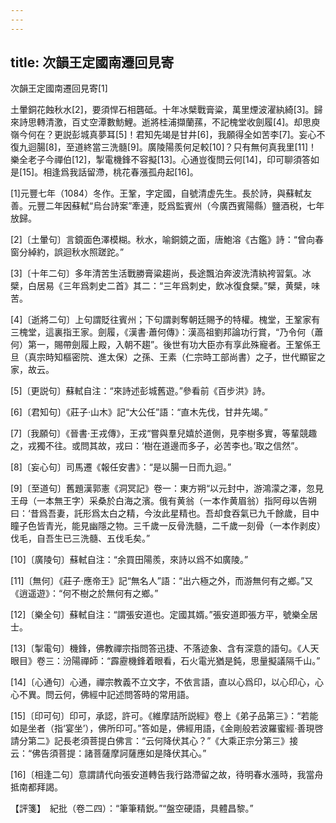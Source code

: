 ```yaml
---
---
---
```

title: 次韻王定國南遷回見寄
---



次韻王定國南遷回見寄[1]


土暈銅花蝕秋水[2]，要須悍石相礱砥。十年冰檗戰膏粱，萬里煙波濯紈綺[3]。歸來詩思轉清激，百丈空潭數魴鯉。逝將桂浦擷蘭蓀，不記槐堂收劍履[4]。却思庾嶺今何在？更説彭城真夢耳[5]！君知先竭是甘井[6]，我願得全如苦李[7]。妄心不復九迴腸[8]，至道終當三洗髓[9]。廣陵陽羨何足較[10]？只有無何真我里[11]！樂全老子今禪伯[12]，掣電機鋒不容擬[13]。心通豈復問云何[14]，印可聊須答如是[15]。相逢爲我話留滯，桃花春漲孤舟起[16]。

[1]元豐七年（1084）冬作。王鞏，字定國，自號清虚先生。長於詩，與蘇軾友善。元豐二年因蘇軾“烏台詩案”牽連，貶爲監賓州（今廣西賓陽縣）鹽酒税，七年放歸。

[2]〔土暈句〕言鏡面色澤模糊。秋水，喻銅鏡之面，唐鮑溶《古鑑》詩：“曾向春窗分綽約，誤迴秋水照蹉跎。”

[3]〔十年二句〕多年清苦生活戰勝膏粱趨尚，長途飄泊奔波洗清紈袴習氣。冰檗，白居易《三年爲刺史二首》其二：“三年爲刺史，飲冰復食檗。”檗，黄檗，味苦。

[4]〔逝將二句〕上句謂貶往賓州；下句謂剥奪朝廷賜予的特權。槐堂，王鞏家有三槐堂，這裏指王家。劍履，《漢書·蕭何傳》：漢高祖劉邦論功行賞，“乃令何（蕭何）第一，賜帶劍履上殿，入朝不趨”。後世有功大臣亦有享此殊寵者。王鞏係王旦（真宗時知樞密院、進太保）之孫、王素（仁宗時工部尚書）之子，世代顯宦之家，故云。

[5]〔更説句〕蘇軾自注：“來詩述彭城舊遊。”參看前《百步洪》詩。

[6]〔君知句〕《莊子·山木》記“大公任”語：“直木先伐，甘井先竭。”

[7]〔我願句〕《晉書·王戎傳》，王戎“嘗與羣兒嬉於道側，見李樹多實，等輩競趣之，戎獨不往。或問其故，戎曰：‘樹在道邊而多子，必苦李也。’取之信然”。

[8]〔妄心句〕司馬遷《報任安書》：“是以腸一日而九迴。”

[9]〔至道句〕舊題漢郭憲《洞冥記》卷一：東方朔“以元封中，游鴻濛之澤，忽見王母（一本無王字）采桑於白海之濱。俄有黄翁（一本作黄眉翁）指阿母以告朔曰：‘昔爲吾妻，託形爲太白之精，今汝此星精也。吾却食吞氣已九千餘歲，目中瞳子色皆青光，能見幽隱之物。三千歲一反骨洗髓，二千歲一刻骨（一本作剥皮）伐毛，自吾生已三洗髓、五伐毛矣。”

[10]〔廣陵句〕蘇軾自注：“余買田陽羨，來詩以爲不如廣陵。”

[11]〔無何〕《莊子·應帝王》記“無名人”語：“出六極之外，而游無何有之鄉。”又《逍遥遊》：“何不樹之於無何有之鄉。”

[12]〔樂全句〕蘇軾自注：“謂張安道也。定國其婿。”張安道即張方平，號樂全居士。

[13]〔掣電句〕機鋒，佛教禪宗指問答迅捷、不落迹象、含有深意的語句。《人天眼目》卷三：汾陽禪師：“霹靂機鋒着眼看，石火電光猶是鈍，思量擬議隔千山。”

[14]〔心通句〕心通，禪宗教義不立文字，不依言語，直以心爲印，以心印心，心心不異。問云何，佛經中記述問答時的常用語。

[15]〔印可句〕印可，承認，許可。《維摩詰所説經》卷上《弟子品第三》：“若能如是坐者（指‘宴坐’），佛所印可。”答如是，佛經用語，《金剛般若波羅蜜經·善現啓請分第二》記長老須菩提白佛言：“云何降伏其心？”《大乘正宗分第三》接云：“佛告須菩提：諸菩薩摩訶薩應如是降伏其心。”

[16]〔相逢二句〕意謂請代向張安道轉告我行路滯留之故，待明春水漲時，我當舟抵南都拜謁。

【評箋】　紀批（卷二四）：“筆筆精鋭。”“盤空硬語，具體昌黎。”